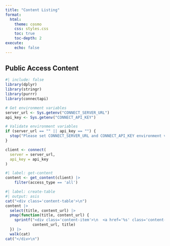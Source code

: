 ```yaml
---
title: "Content Listing"
format: 
  html:
    theme: cosmo
    css: styles.css
    toc: true
    toc-depth: 2
execute:
    echo: false
---
```


## Public Access Content

```r
#| include: false
library(dplyr)
library(stringr)
library(purrr)
library(connectapi)

# Get environment variables
server_url <- Sys.getenv("CONNECT_SERVER_URL")
api_key <- Sys.getenv("CONNECT_API_KEY")

# Validate environment variables
if (server_url == "" || api_key == "") {
  stop("Please set CONNECT_SERVER_URL and CONNECT_API_KEY environment variables")
}

client <- connect(
  server = server_url,
  api_key = api_key
)
```

```r
#| label: get-content
content <- get_content(client) |> 
    filter(access_type == 'all')
```

```r
#| label: create-table
#| output: asis
cat("<div class='content-table'>\n")
content |>
  select(title, content_url) |>
  pmap(function(title, content_url) {
    sprintf("<div class='content-item'>\n  <a href='%s' class='content-link'>%s</a>\n</div>\n",
            content_url, title)
  }) |>
  walk(cat)
cat("</div>\n")
```
